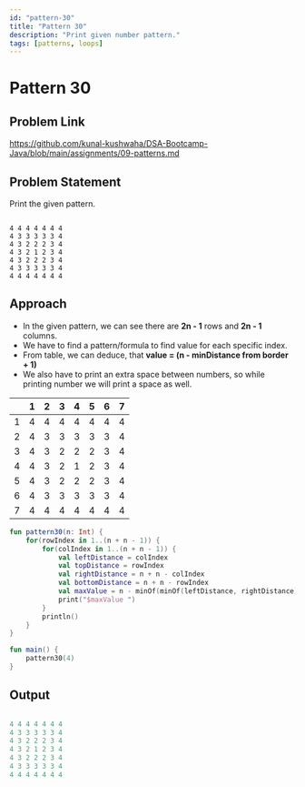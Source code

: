 ```yaml
---
id: "pattern-30"
title: "Pattern 30"
description: "Print given number pattern."
tags: [patterns, loops]
---
```




# Pattern 30

## Problem Link

https://github.com/kunal-kushwaha/DSA-Bootcamp-Java/blob/main/assignments/09-patterns.md

## Problem Statement

Print the given pattern.

```text

4 4 4 4 4 4 4 
4 3 3 3 3 3 4 
4 3 2 2 2 3 4 
4 3 2 1 2 3 4 
4 3 2 2 2 3 4 
4 3 3 3 3 3 4 
4 4 4 4 4 4 4 

```
## Approach

- In the given pattern, we can see there are **2n - 1** rows and **2n - 1** columns.
- We have to find a pattern/formula to find value for each specific index.
- From table, we can deduce, that **value = (n - minDistance from border + 1)**
- We also have to print an extra space between numbers, so while printing number we will print a space as well.

<TableWrapper rows="2n - 1 = 7" cols="2n - 1 = 7">

|   	| 1 	| 2 	| 3 	| 4 	| 5 	| 6 	| 7 	|
|:-:	|:-:	|:-:	|:-:	|:-:	|:-:	|:-:	|:-:	|
| 1 	| 4 	| 4 	| 4 	| 4 	| 4 	| 4 	| 4 	|
| 2 	| 4 	| 3 	| 3 	| 3 	| 3 	| 3 	| 4 	|
| 3 	| 4 	| 3 	| 2 	| 2 	| 2 	| 3 	| 4 	|
| 4 	| 4 	| 3 	| 2 	| 1 	| 2 	| 3 	| 4 	|
| 5 	| 4 	| 3 	| 2 	| 2 	| 2 	| 3 	| 4 	|
| 6 	| 4 	| 3 	| 3 	| 3 	| 3 	| 3 	| 4 	|
| 7 	| 4 	| 4 	| 4 	| 4 	| 4 	| 4 	| 4 	|

</TableWrapper>

<Tabs>
<TabItem value="kotlin" label="Kotlin">
<SolutionAuthor name="@msvhora"/>

```kt
fun pattern30(n: Int) {
    for(rowIndex in 1..(n + n - 1)) {
        for(colIndex in 1..(n + n - 1)) {
            val leftDistance = colIndex
            val topDistance = rowIndex
            val rightDistance = n + n - colIndex
            val bottomDistance = n + n - rowIndex
            val maxValue = n - minOf(minOf(leftDistance, rightDistance), topDistance, bottomDistance) + 1
            print("$maxValue ")
        }
        println()
    }
}

fun main() {	
    pattern30(4)
}
```
</TabItem>
</Tabs>

## Output

```kt

4 4 4 4 4 4 4 
4 3 3 3 3 3 4 
4 3 2 2 2 3 4 
4 3 2 1 2 3 4 
4 3 2 2 2 3 4 
4 3 3 3 3 3 4 
4 4 4 4 4 4 4 

```